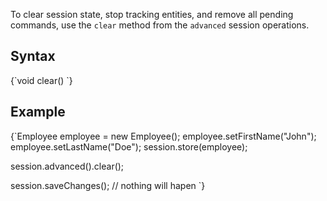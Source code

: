 
To clear session state, stop tracking entities, and remove all pending commands, 
use the  `clear` method from the `advanced` session operations.

## Syntax

<TabItem value="clear_1" label="clear_1">
<CodeBlock language="java">
{`void clear()
`}
</CodeBlock>
</TabItem>

## Example

<TabItem value="clear_2" label="clear_2">
<CodeBlock language="java">
{`Employee employee = new Employee();
employee.setFirstName("John");
employee.setLastName("Doe");
session.store(employee);

session.advanced().clear();

session.saveChanges(); // nothing will hapen
`}
</CodeBlock>
</TabItem>


